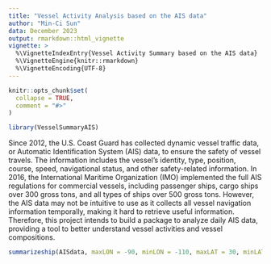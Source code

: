 ```yaml
---
title: "Vessel Activity Analysis based on the AIS data"
author: "Min-Ci Sun"
data: December 2023
output: rmarkdown::html_vignette
vignette: >
  %\VignetteIndexEntry{Vessel Activity Summary based on the AIS data}
  %\VignetteEngine{knitr::rmarkdown}
  %\VignetteEncoding{UTF-8}
---
```


```r
knitr::opts_chunk$set(
  collapse = TRUE,
  comment = "#>"
)
```

```r
library(VesselSummaryAIS)
```

Since 2012, the U.S. Coast Guard has collected dynamic vessel traffic data, or Automatic Identification System (AIS) data, to ensure the safety of vessel travels. The information includes the vessel's identity, type, position, course, speed, navigational status, and other safety-related information. In 2016, the International Maritime Organization (IMO) implemented the full AIS regulations for commercial vessels, including passenger ships, cargo ships over 300 gross tons, and all types of ships over 500 gross tons. 
However, the AIS data may not be intuitive to use as it collects all vessel navigation information temporally, making it hard to retrieve useful information. Therefore, this project intends to build a package to analyze daily AIS data, providing a tool to better understand vessel activities and vessel compositions.




```r
summarizeship(AISdata, maxLON = -90, minLON = -110, maxLAT = 30, minLAT = 20)
```






